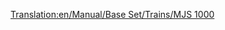 [[Translation:en/Manual/Base Set/Trains/MJS 1000]]
{{ru/Поезда|Image=[[File:en/Mjs1000.png]]
|Name=MJS 1000
|Cost=£ 24609 (1230450 р.)
|Speed=104 км/ч (65 миль/ч)
|Weight=120 т
|Power=2200 л.с. (1641 кВт)
|Annual=£ 2208 (110400 р.)
|Designed=1965
|Lifespan=22 
|Capacity=нет
|Description=
|Real-life=MJS напоминает электровоз [http://en.wikipedia.org/wiki/South_African_Class_5E,_Series_3#Class_5E_series SAR Class 5E].}}